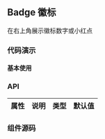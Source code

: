 
## Badge 徽标

在右上角展示徽标数字或小红点

### 代码演示

#### 基本使用

<DemoBlock>
  <Badge color='red'></Badge>
</DemoBlock>

### API

| 属性 | 说明 | 类型 | 默认值 |
| ---- | ---- | ---- | ------ |

### 组件源码